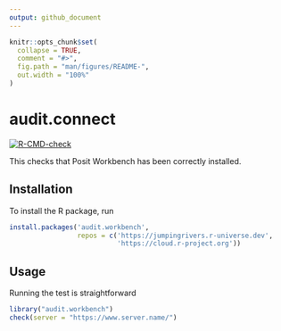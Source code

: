 ```yaml
---
output: github_document
---
```


<!-- README.md is generated from README.Rmd. Please edit that file -->

```r
knitr::opts_chunk$set(
  collapse = TRUE,
  comment = "#>",
  fig.path = "man/figures/README-",
  out.width = "100%"
)
```

# audit.connect

<!-- badges: start -->
[![R-CMD-check](https://github.com/jumpingrivers/audit.workbench/actions/workflows/R-CMD-check.yaml/badge.svg)](https://github.com/jumpingrivers/audit.workbench/actions/workflows/R-CMD-check.yaml)
<!-- badges: end -->

This checks that Posit Workbench has been correctly installed.

## Installation

To install the R package, run

```r
install.packages('audit.workbench', 
                 repos = c('https://jumpingrivers.r-universe.dev', 
                           'https://cloud.r-project.org'))
```

## Usage

Running the test is straightforward

```r
library("audit.workbench")
check(server = "https://www.server.name/")
```

